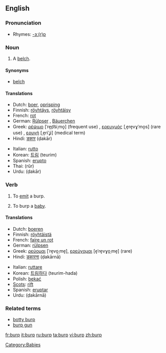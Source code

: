 ==English==

===Pronunciation===
* Rhymes: [[Rhymes:English:-ɜː(r)p|-ɜː(r)p]]

===Noun===
{{en-noun}}

# A [[belch]].

====Synonyms====
* [[belch]]

====Translations====
{{top}}
* Dutch: [[boer]], [[oprisping]]
* Finnish: [[röyhtäys]], [[röyhtäisy]]
* French: [[rot]] {{m}}
* German: [[Rülpser]] {{m}}, [[Bäuerchen]] {{n}}
* Greek: [[ρέψιμο]] [ˈre̞p͡siˌmo̞] (frequent use) {{n}}, [[ερευγμός]] [ˌe̞re̞vɣˈmo̞s] (rare use) {{m}}, [[ερυγή]] [ˌe̞riˈʝi] (medical term) {{f}}
* Hindi: [[डकार]] (ḍakār) {{f}}
{{mid}}
* Italian: [[rutto]] {{m}}
* Korean: [[트림]] (teurim)
* Spanish: [[erupto]] {{m}}
* Thai: {{THchar|[[เรอ]]}} (rŭr)
* Urdu: {{URchar|[[ڈکار]]}} (ḍakār) {{f}}
{{bottom}}

===Verb===
{{en-verb}}

# {{intransitive}} To [[emit]] a burp.
# {{transitive}} To burp a [[baby]].

====Translations====
{{top}}
* Dutch: [[boeren]]
* Finnish: [[röyhtäistä]]
* French: [[faire un rot]]
* German: [[rülpsen]]
* Greek: [[ρεύομαι]] [ˈre̞vo̞ˌme̞], [[ερεύγομαι]] [e̞ˈre̞vɣo̞ˌme̞] (rare)
* Hindi: [[डकारना]] (ḍakārnā)
{{mid}}
* Italian: [[ruttare]]
* Korean: [[트림]]하다 (teurim-hada)
* Polish: [[bekać]]
* [[Scots]]: [[rift#Scots|rift]]
* Spanish: [[eruptar]]
* Urdu: {{URchar|[[ڈکارنا]]}} (ḍakārnā)
{{bottom}}

===Related terms===
* [[botty burp]]
* [[burp gun]]

[[Category:Babies]]

[[fr:burp]]
[[it:burp]]
[[ru:burp]]
[[ta:burp]]
[[vi:burp]]
[[zh:burp]]